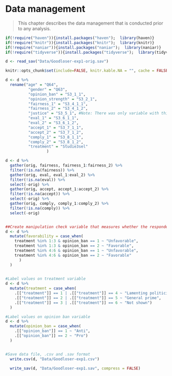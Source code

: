 # Data management

>This chapter describes the data management that is conducted prior to any analysis.

```r
if(!require("haven")){install.packages("haven");  library(haven)}
if(!require("knitr")){install.packages("knitr");  library(knitr)}
if(!require("naniar")){install.packages("naniar");  library(naniar)}
if(!require("tidyverse")){install.packages("tidyverse");  library(tidyverse)}

d <- read_sav("Data/Goodloser-exp1-orig.sav")

knitr::opts_chunk$set(include=FALSE, knitr.kable.NA = "", cache = FALSE, warning = FALSE)

```

```r
d <- d %>%
  rename("age" = "Q64",
          "gender" = "Q63",
          "opinion_ban" = "S3_1_1",
          "opinion_strength" = "S3_2_1",
          "fairness_1" = "S3_4_1_1",
          "fairness_2" = "S3_4_1_2",
          "justice" = "S3_5_1", #Note: There was only variable with this question item
          "eval_1" = "S3_6_1_1",
          "eval_2" = "S3_6_1_2",
          "accept_1" = "S3_7_1_1",
          "accept_2" = "S3_7_1_2",
          "comply_1" = "S3_8_1_1",
          "comply_2" = "S3_8_1_2",
          "treatment" = "Studie3sel"
                  )

d <- d %>%
  gather(orig, fairness, fairness_1:fairness_2) %>% 
  filter(!is.na(fairness)) %>% 
  gather(orig, eval, eval_1:eval_2) %>% 
  filter(!is.na(eval)) %>% 
  select(-orig) %>% 
  gather(orig, accept, accept_1:accept_2) %>% 
  filter(!is.na(accept)) %>% 
  select(-orig) %>% 
  gather(orig, comply, comply_1:comply_2) %>% 
  filter(!is.na(comply)) %>% 
  select(-orig) 


##Create manipulation check variable that measures whether the respondents correctly identify whether the outcome was favorable or unfavorable to them
d <- d %>%
  mutate(favorability = case_when(
    treatment %in% 1:3 & opinion_ban == 1 ~ "Unfavorable",
    treatment %in% 1:3 & opinion_ban == 2 ~ "Favorable",
    treatment %in% 4:6 & opinion_ban == 1 ~ "Unfavorable",
    treatment %in% 4:6 & opinion_ban == 2 ~ "Favorable"
      )
  )
 

#Label values on treatment variable
d <- d %>%
  mutate(treatment = case_when(
    .[["treatment"]] == 1 | .[["treatment"]] == 4 ~ "Lamenting politician",
    .[["treatment"]] == 2 | .[["treatment"]] == 5 ~ "General prime",
    .[["treatment"]] == 3 | .[["treatment"]] == 6 ~ "Not shown")
  )

#Label values on opinion ban variable
d <- d %>%
  mutate(opinion_ban = case_when(
    .[["opinion_ban"]] == 1 ~ "Anti",
    .[["opinion_ban"]] == 2 ~ "Pro")
  )


#Save data file, .csv and .sav format
  write.csv(d, "Data/Goodloser-exp1.csv") 
  
  write_sav(d, "Data/Goodloser-exp1.sav", compress = FALSE) 
```
